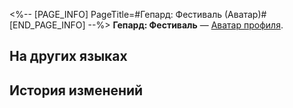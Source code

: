 <%-- [PAGE_INFO]
PageTitle=#Гепард: Фестиваль (Аватар)#
[END_PAGE_INFO] --%>
{{Предмет Инфобокс
|Название    = Гепард: Фестиваль
|id          = 200112
|Изображение = Аватар Гепард Фестиваль.png
|Тип         = Аватар профиля
|Инвентарь   = 
|Редкость    = 5
|Эффект      = 
|Описание    = Гепард на праздничных гуляниях.
|Источник1   = [[Аватар за открытие Чести Безымянных.]]
}}
{{Описание|''«Я несу ответственность за безопасность каждого во время мероприятия... Ой, это я по привычке. Надеюсь, все повеселятся от души».''}}
'''Гепард: Фестиваль''' — [[Аватар профиля]].

==На других языках==
{{На других языках
|en   = Gepard: Celebration
|zhs  = 杰帕德•庆典
|zht  = 傑帕德•慶典
|ja   = ジェパード・祭典
|ko   = 게파드•축제
|es   = Gepard: Celebración
|fr   = Gepard : Célébrations
|ru   = Гепард: Фестиваль
|th   = Gepard - เฉลิมฉลอง
|vi   = Gepard - Lễ Hội
|de   = Gepard: Festival
|id   = Gepard - Perayaan
|pt   = Gepard: Celebração
}}

==История изменений==
{{История изменений|3.5}}